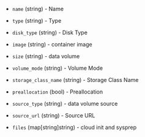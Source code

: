 <!-- Code generated from the comments of the DiskConfig struct in config.go; DO NOT EDIT MANUALLY -->

- `name` (string) - Name

- `type` (string) - Type

- `disk_type` (string) - Disk Type

- `image` (string) - container image

- `size` (string) - data volume

- `volume_mode` (string) - Volume Mode

- `storage_class_name` (string) - Storage Class Name

- `preallocation` (bool) - Preallocation

- `source_type` (string) - data volume source

- `source_url` (string) - Source URL

- `files` (map[string]string) - cloud init and sysprep

<!-- End of code generated from the comments of the DiskConfig struct in config.go; -->
